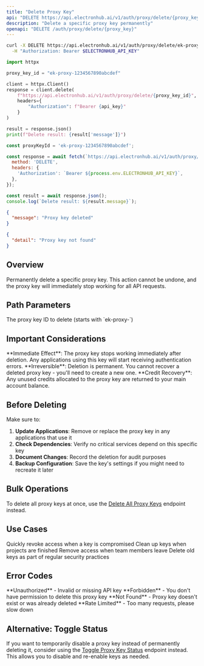 ```yaml
---
title: "Delete Proxy Key"
api: "DELETE https://api.electronhub.ai/v1/auth/proxy/delete/{proxy_key}"
description: "Delete a specific proxy key permanently"
openapi: "DELETE /auth/proxy/delete/{proxy_key}"
---
```




<RequestExample>

```bash cURL
curl -X DELETE https://api.electronhub.ai/v1/auth/proxy/delete/ek-proxy-1234567890abcdef \
  -H "Authorization: Bearer $ELECTRONHUB_API_KEY"
```

```python Python
import httpx

proxy_key_id = "ek-proxy-1234567890abcdef"

client = httpx.Client()
response = client.delete(
    f"https://api.electronhub.ai/v1/auth/proxy/delete/{proxy_key_id}",
    headers={
        "Authorization": f"Bearer {api_key}"
    }
)

result = response.json()
print(f"Delete result: {result['message']}")
```

```javascript Node.js
const proxyKeyId = 'ek-proxy-1234567890abcdef';

const response = await fetch(`https://api.electronhub.ai/v1/auth/proxy/delete/${proxyKeyId}`, {
  method: 'DELETE',
  headers: {
    'Authorization': `Bearer ${process.env.ELECTRONHUB_API_KEY}`,
  },
});

const result = await response.json();
console.log(`Delete result: ${result.message}`);
```

</RequestExample>

<ResponseExample>

```json Success Response
{
  "message": "Proxy key deleted"
}
```

```json Error Response
{
  "detail": "Proxy key not found"
}
```

</ResponseExample>

## Overview

Permanently delete a specific proxy key. This action cannot be undone, and the proxy key will immediately stop working for all API requests.

## Path Parameters

<ParamField path="proxy_key" type="string" required>
  The proxy key ID to delete (starts with `ek-proxy-`)
</ParamField>

## Important Considerations

<Warning>
**Immediate Effect**: The proxy key stops working immediately after deletion. Any applications using this key will start receiving authentication errors.
</Warning>

<Warning>
**Irreversible**: Deletion is permanent. You cannot recover a deleted proxy key - you'll need to create a new one.
</Warning>

<Info>
**Credit Recovery**: Any unused credits allocated to the proxy key are returned to your main account balance.
</Info>

## Before Deleting

Make sure to:

1. **Update Applications**: Remove or replace the proxy key in any applications that use it
2. **Check Dependencies**: Verify no critical services depend on this specific key
3. **Document Changes**: Record the deletion for audit purposes
4. **Backup Configuration**: Save the key's settings if you might need to recreate it later

## Bulk Operations

To delete all proxy keys at once, use the [Delete All Proxy Keys](/api-reference/proxy-delete-all) endpoint instead.

## Use Cases

<CardGroup cols={2}>
  <Card title="Security Incident" icon="shield-exclamation">
    Quickly revoke access when a key is compromised
  </Card>
  <Card title="Project Completion" icon="check-circle">
    Clean up keys when projects are finished
  </Card>
  <Card title="Team Changes" icon="user-minus">
    Remove access when team members leave
  </Card>
  <Card title="Key Rotation" icon="refresh">
    Delete old keys as part of regular security practices
  </Card>
</CardGroup>

## Error Codes

<ResponseField name="401" type="error">
  **Unauthorized** - Invalid or missing API key
</ResponseField>

<ResponseField name="403" type="error">
  **Forbidden** - You don't have permission to delete this proxy key
</ResponseField>

<ResponseField name="404" type="error">
  **Not Found** - Proxy key doesn't exist or was already deleted
</ResponseField>

<ResponseField name="429" type="error">
  **Rate Limited** - Too many requests, please slow down
</ResponseField>

## Alternative: Toggle Status

If you want to temporarily disable a proxy key instead of permanently deleting it, consider using the [Toggle Proxy Key Status](/api-reference/proxy-toggle) endpoint instead. This allows you to disable and re-enable keys as needed. 